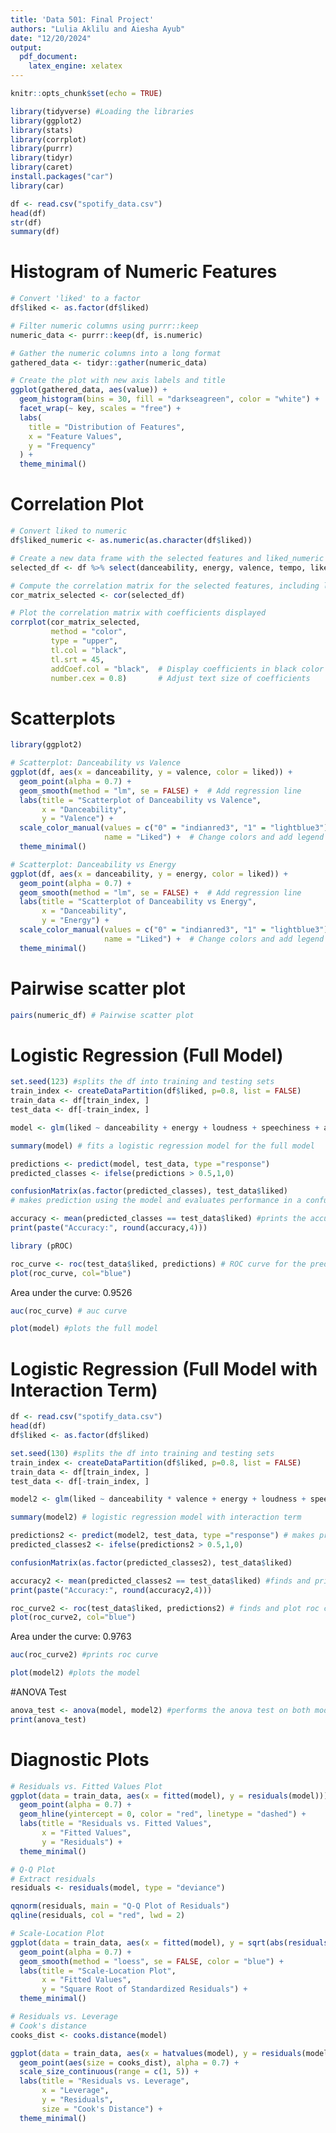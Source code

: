 ```yaml
---
title: 'Data 501: Final Project'
authors: "Lulia Aklilu and Aiesha Ayub"
date: "12/20/2024"
output:
  pdf_document:
    latex_engine: xelatex
---
```


```r
knitr::opts_chunk$set(echo = TRUE)
```

```r
library(tidyverse) #Loading the libraries
library(ggplot2)
library(stats)
library(corrplot)
library(purrr)
library(tidyr)
library(caret)
install.packages("car")
library(car)
```

```r
df <- read.csv("spotify_data.csv")
head(df)
str(df)
summary(df)
```
# Histogram of Numeric Features
```r
# Convert 'liked' to a factor
df$liked <- as.factor(df$liked)

# Filter numeric columns using purrr::keep
numeric_data <- purrr::keep(df, is.numeric)

# Gather the numeric columns into a long format
gathered_data <- tidyr::gather(numeric_data)

# Create the plot with new axis labels and title
ggplot(gathered_data, aes(value)) +
  geom_histogram(bins = 30, fill = "darkseagreen", color = "white") +
  facet_wrap(~ key, scales = "free") +
  labs(
    title = "Distribution of Features",
    x = "Feature Values",
    y = "Frequency"
  ) +
  theme_minimal()
```
# Correlation Plot
```r
# Convert liked to numeric
df$liked_numeric <- as.numeric(as.character(df$liked))

# Create a new data frame with the selected features and liked_numeric
selected_df <- df %>% select(danceability, energy, valence, tempo, liked_numeric)

# Compute the correlation matrix for the selected features, including liked_numeric
cor_matrix_selected <- cor(selected_df)

# Plot the correlation matrix with coefficients displayed
corrplot(cor_matrix_selected, 
         method = "color", 
         type = "upper", 
         tl.col = "black", 
         tl.srt = 45, 
         addCoef.col = "black",  # Display coefficients in black color
         number.cex = 0.8)       # Adjust text size of coefficients
```

# Scatterplots
```r
library(ggplot2)

# Scatterplot: Danceability vs Valence
ggplot(df, aes(x = danceability, y = valence, color = liked)) +
  geom_point(alpha = 0.7) +
  geom_smooth(method = "lm", se = FALSE) +  # Add regression line
  labs(title = "Scatterplot of Danceability vs Valence",
       x = "Danceability",
       y = "Valence") +
  scale_color_manual(values = c("0" = "indianred3", "1" = "lightblue3"), 
                     name = "Liked") +  # Change colors and add legend title
  theme_minimal()

# Scatterplot: Danceability vs Energy
ggplot(df, aes(x = danceability, y = energy, color = liked)) +
  geom_point(alpha = 0.7) +
  geom_smooth(method = "lm", se = FALSE) +  # Add regression line
  labs(title = "Scatterplot of Danceability vs Energy",
       x = "Danceability",
       y = "Energy") +
  scale_color_manual(values = c("0" = "indianred3", "1" = "lightblue3"), 
                     name = "Liked") +  # Change colors and add legend title
  theme_minimal()
```

# Pairwise scatter plot
```r
pairs(numeric_df) # Pairwise scatter plot
```

# Logistic Regression (Full Model)
```r
set.seed(123) #splits the df into training and testing sets
train_index <- createDataPartition(df$liked, p=0.8, list = FALSE)
train_data <- df[train_index, ]
test_data <- df[-train_index, ]
```

```r
model <- glm(liked ~ danceability + energy + loudness + speechiness + acousticness + instrumentalness + liveness + valence + tempo + duration_ms + key + mode + time_signature, data = train_data, family = binomial)

summary(model) # fits a logistic regression model for the full model
```


```r
predictions <- predict(model, test_data, type ="response")
predicted_classes <- ifelse(predictions > 0.5,1,0)

confusionMatrix(as.factor(predicted_classes), test_data$liked) 
# makes prediction using the model and evaluates performance in a confusion matrix
```


```r
accuracy <- mean(predicted_classes == test_data$liked) #prints the accuracy
print(paste("Accuracy:", round(accuracy,4)))
```


```r
library (pROC)

roc_curve <- roc(test_data$liked, predictions) # ROC curve for the predictions
plot(roc_curve, col="blue")
```
Area under the curve: 0.9526

```r
auc(roc_curve) # auc curve
```


```r
plot(model) #plots the full model
```

# Logistic Regression (Full Model with Interaction Term)
```r
df <- read.csv("spotify_data.csv")
head(df)
df$liked <- as.factor(df$liked)
```

```r
set.seed(130) #splits the df into training and testing sets
train_index <- createDataPartition(df$liked, p=0.8, list = FALSE)
train_data <- df[train_index, ]
test_data <- df[-train_index, ]
```

```r
model2 <- glm(liked ~ danceability * valence + energy + loudness + speechiness + acousticness + instrumentalness + liveness + tempo+ duration_ms  + key + mode, data = train_data, family = binomial)

summary(model2) # logistic regression model with interaction term
```


```r
predictions2 <- predict(model2, test_data, type ="response") # makes prediction using the model and evaluates performance in a confusion matrix
predicted_classes2 <- ifelse(predictions2 > 0.5,1,0)

confusionMatrix(as.factor(predicted_classes2), test_data$liked)
```

```r
accuracy2 <- mean(predicted_classes2 == test_data$liked) #finds and prints accuracy
print(paste("Accuracy:", round(accuracy2,4)))
```


```r
roc_curve2 <- roc(test_data$liked, predictions2) # finds and plot roc curve
plot(roc_curve2, col="blue")
```
Area under the curve: 0.9763
```r
auc(roc_curve2) #prints roc curve
```

```r
plot(model2) #plots the model
```

#ANOVA Test
```r
anova_test <- anova(model, model2) #performs the anova test on both models
print(anova_test)
```

# Diagnostic Plots
```r
# Residuals vs. Fitted Values Plot
ggplot(data = train_data, aes(x = fitted(model), y = residuals(model))) +
  geom_point(alpha = 0.7) +
  geom_hline(yintercept = 0, color = "red", linetype = "dashed") +
  labs(title = "Residuals vs. Fitted Values",
       x = "Fitted Values",
       y = "Residuals") +
  theme_minimal()

# Q-Q Plot
# Extract residuals
residuals <- residuals(model, type = "deviance")

qqnorm(residuals, main = "Q-Q Plot of Residuals")
qqline(residuals, col = "red", lwd = 2)

# Scale-Location Plot
ggplot(data = train_data, aes(x = fitted(model), y = sqrt(abs(residuals(model))))) +
  geom_point(alpha = 0.7) +
  geom_smooth(method = "loess", se = FALSE, color = "blue") +
  labs(title = "Scale-Location Plot",
       x = "Fitted Values",
       y = "Square Root of Standardized Residuals") +
  theme_minimal()

# Residuals vs. Leverage
# Cook's distance
cooks_dist <- cooks.distance(model)

ggplot(data = train_data, aes(x = hatvalues(model), y = residuals(model))) +
  geom_point(aes(size = cooks_dist), alpha = 0.7) +
  scale_size_continuous(range = c(1, 5)) +
  labs(title = "Residuals vs. Leverage",
       x = "Leverage",
       y = "Residuals",
       size = "Cook's Distance") +
  theme_minimal()
```

